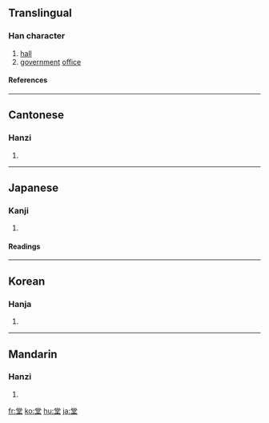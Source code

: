 ==Translingual==
===Han character===
{{Han char|rn=32|rad=土|as=08|sn=11|four=9010<sub>4</sub>|canj=火月口土 (FBRG)}}
# [[hall]]
# [[government]] [[office]]
====References====
{{Han ref|kx=0231.230|dkj=05207|dj=0469.020|hdz=10452.140|uh=5802|ud=22530|bh=B0F3|bd=45299}}
----
==Cantonese==
===Hanzi===
{{yue-hanzi|jyut=|y=tong4}}
# {{defn|Cantonese}}
----
==Japanese==
===Kanji===
{{ja-kanji|grade=4|rs=土08}}
# {{defn|Japanese}} 
====Readings====
{{ja-readings|on=[[どう]] (dō), [[とう]] (tō)|kun=[[たかどの]] (takadono), [[すまい]] (sumai)}}
----
==Korean==
===Hanja===
{{ko-hanja|hangeul=당|rv=dang|mr=tang}}
# {{defn|Korean}}
----
==Mandarin==
===Hanzi===
{{cmn-hanzi|pin=[[táng]] ([[tang2]])|wg=t'ang<sup>2</sup>}}
# {{defn|Mandarin}}

[[fr:堂]]
[[ko:堂]]
[[hu:堂]]
[[ja:堂]]